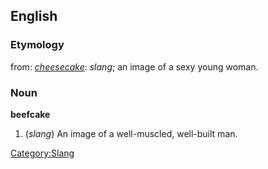 ==English==

===Etymology===
from: ''[[cheesecake]]'': ''slang''; an image of a sexy young woman.

===Noun===
{{wikipedia}}
'''beefcake'''
# (''slang'') An image of a well-muscled, well-built man.
[[Category:Slang]]